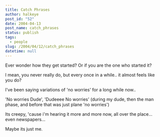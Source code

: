 ```yaml
---
title: Catch Phrases
author: halkeye
post_id: "52"
date: 2004-04-13
post_name: catch_phrases
status: publish
tags:
  - people
slug: /2004/04/12/catch_phrases
datetime: null
---
```


Ever wonder how they get started? Or if you are the one who started it?  

I mean, you never really do, but every once in a while.. it almost feels like you do?

  

I've been saying variations of 'no worries' for a long while now..  

'No worries Dude', 'Dudeeee No worries' (during my dude, then the man phase, and before that was just plane 'no worries')

Its creepy, 'cause i'm hearing it more and more now, all over the place... even newspapers...

  

Maybe its just me.